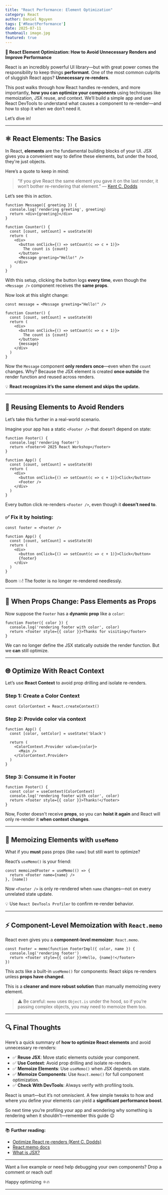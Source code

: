 ```yaml
---
title: "React Performance: Element Optimization"
category: React
author: Daniel Nguyen
tags: ['#ReactPerformance']
date: 2025-07-11
thumbnail: image.jpg
featured: true
---
```


**🎯 React Element Optimization: How to Avoid Unnecessary Renders and Improve Performance**

React is an incredibly powerful UI library—but with great power comes the responsibility to keep things **performant**. One of the most common culprits of sluggish React apps? **Unnecessary re-renders**.

This post walks through how React handles re-renders, and more importantly, **how you can optimize your components** using techniques like memoization, JSX reuse, and context. We’ll build a simple app and use React DevTools to understand what causes a component to re-render—and how to stop it when we don’t need it.

Let’s dive in!

---

## ⚛️ React Elements: The Basics

In React, **elements** are the fundamental building blocks of your UI. JSX gives you a convenient way to define these elements, but under the hood, they're just objects.

Here’s a quote to keep in mind:

> “If you give React the same element you gave it on the last render, it won’t bother re-rendering that element.”
> — [Kent C. Dodds](https://twitter.com/kentcdodds/status/1143200604065431552)

Let’s see this in action.

```tsx
function Message({ greeting }) {
  console.log('rendering greeting', greeting)
  return <div>{greeting}</div>
}

function Counter() {
  const [count, setCount] = useState(0)
  return (
    <div>
      <button onClick={() => setCount(c => c + 1)}>
        The count is {count}
      </button>
      <Message greeting="Hello!" />
    </div>
  )
}
```

With this setup, clicking the button logs **every time**, even though the `<Message />` component receives the **same props**.

Now look at this slight change:

```tsx
const message = <Message greeting="Hello!" />

function Counter() {
  const [count, setCount] = useState(0)
  return (
    <div>
      <button onClick={() => setCount(c => c + 1)}>
        The count is {count}
      </button>
      {message}
    </div>
  )
}
```

Now the `Message` component **only renders once**—even when the `count` changes. Why? Because the JSX element is created **once outside** the render function and reused across renders.

💡 **React recognizes it’s the same element and skips the update.**

---

## 🔁 Reusing Elements to Avoid Renders

Let’s take this further in a real-world scenario.

Imagine your app has a static `<Footer />` that doesn’t depend on state:

```tsx
function Footer() {
  console.log('rendering footer')
  return <footer>© 2025 React Workshop</footer>
}

function App() {
  const [count, setCount] = useState(0)
  return (
    <div>
      <button onClick={() => setCount(c => c + 1)}>Click</button>
      <Footer />
    </div>
  )
}
```

Every button click re-renders `<Footer />`, even though it **doesn’t need to**.

### ✅ Fix it by hoisting:

```tsx
const footer = <Footer />

function App() {
  const [count, setCount] = useState(0)
  return (
    <div>
      <button onClick={() => setCount(c => c + 1)}>Click</button>
      {footer}
    </div>
  )
}
```

Boom 💥! The footer is no longer re-rendered needlessly.

---

## 🎨 When Props Change: Pass Elements as Props

Now suppose the `Footer` has a **dynamic prop** like a `color`:

```tsx
function Footer({ color }) {
  console.log('rendering footer with color', color)
  return <footer style={{ color }}>Thanks for visiting</footer>
}
```

We can no longer define the JSX statically outside the render function. But we **can** still optimize.

---

## 🌐 Optimize With React Context

Let’s use **React Context** to avoid prop drilling and isolate re-renders.

### Step 1: Create a Color Context

```tsx
const ColorContext = React.createContext()
```

### Step 2: Provide color via context

```tsx
function App() {
  const [color, setColor] = useState('black')

  return (
    <ColorContext.Provider value={color}>
      <Main />
    </ColorContext.Provider>
  )
}
```

### Step 3: Consume it in Footer

```tsx
function Footer() {
  const color = useContext(ColorContext)
  console.log('rendering footer with color', color)
  return <footer style={{ color }}>Thanks!</footer>
}
```

Now, Footer doesn't receive **props**, so you can **hoist it again** and React will only re-render it **when context changes**.

---

## 🧠 Memoizing Elements with `useMemo`

What if you **must** pass props (like `name`) but still want to optimize?

React’s `useMemo()` is your friend:

```tsx
const memoizedFooter = useMemo(() => {
  return <Footer name={name} />
}, [name])
```

Now `<Footer />` is only re-rendered when `name` changes—not on every unrelated state update.

💡 Use `React DevTools Profiler` to confirm re-render behavior.

---

## ⚡ Component-Level Memoization with `React.memo`

React even gives you a **component-level memoizer**: `React.memo`.

```tsx
const Footer = memo(function FooterImpl({ color, name }) {
  console.log('rendering footer')
  return <footer style={{ color }}>Hello, {name}!</footer>
})
```

This acts like a built-in `useMemo()` for components: React skips re-renders unless **props have changed**.

This is a **cleaner and more robust solution** than manually memoizing every element.

> ⚠️ Be careful: `memo` uses `Object.is` under the hood, so if you’re passing complex objects, you may need to memoize them too.

---

## 🔍 Final Thoughts

Here’s a quick summary of **how to optimize React elements** and avoid unnecessary re-renders:

* ✅ **Reuse JSX**: Move static elements outside your component.
* ✅ **Use Context**: Avoid prop drilling and isolate re-renders.
* ✅ **Memoize Elements**: Use `useMemo()` when JSX depends on state.
* ✅ **Memoize Components**: Use `React.memo()` for full component optimization.
* ✅ **Check With DevTools**: Always verify with profiling tools.

React is smart—but it’s not omniscient. A few simple tweaks to how and where you define your elements can yield a **significant performance boost**.

So next time you’re profiling your app and wondering why something is rendering when it shouldn’t—remember this guide 😉

---

📚 **Further reading:**

* [Optimize React re-renders (Kent C. Dodds)](https://kentcdodds.com/blog/optimize-react-re-renders)
* [React.memo docs](https://react.dev/reference/react/memo)
* [What is JSX?](https://kentcdodds.com/blog/what-is-jsx)

---

Want a live example or need help debugging your own components? Drop a comment or reach out!

Happy optimizing ⚛️🔥

---
